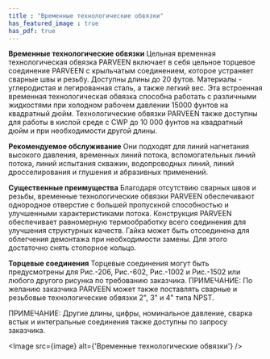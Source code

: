 ```yaml
---
title : "Временные технологические обвязки"
has_featured_image : true
has_pdf: true
---
```


**Временные технологические обвязки**
Цельная временная технологическая обвязка PARVEEN включает в себя цельное торцевое соединение PARVEEN с крыльчатым соединением, которое устраняет сварные швы и резьбу. Доступны длины до 20 футов. Материалы - углеродистая и легированная сталь, а также легкий вес. Эта встроенная временная технологическая обвязка способна работать с различными жидкостями при холодном рабочем давлении 15000 фунтов на квадратный дюйм. Технологические обвязки PARVEEN также доступны для работы в кислой среде с CWP до 10 000 фунтов на квадратный дюйм и при необходимости другой длины.

**Рекомендуемое обслуживание**
Они подходят для линий нагнетания высокого давления, временных линий потока, вспомогательных линий потока, линий испытания скважин, водопроводных линий, линий дросселирования и глушения и абразивных применений.

**Существенные преимущества**
Благодаря отсутствию сварных швов и резьбы, временные технологические обвязки PARVEEN обеспечивают однородное отверстие с большей пропускной способностью и улучшенными характеристиками потока. Конструкция PARVEEN обеспечивает равномерную термообработку всего соединения для улучшения структурных качеств. Гайка может быть отсоединена для облегчения демонтажа при необходимости замены. Для этого достаточно снять стопорное кольцо.

**Торцевые соединения**
Торцевые соединения могут быть предусмотрены для Рис.-206, Рис.-602, Рис.-1002 и Рис.-1502 или любого другого рисунка по требованию заказчика.
ПРИМЕЧАНИЕ: По желанию заказчика PARVEEN может также поставлять сварные и резьбовые технологические обвязки 2", 3" и 4" типа NPST.

ПРИМЕЧАНИЕ: Другие длины, цифры, номинальное давление, сварка встык и интегральные соединения также доступны по запросу заказчика.

<Image src={image} alt={'Временные технологические обвязки'} />
